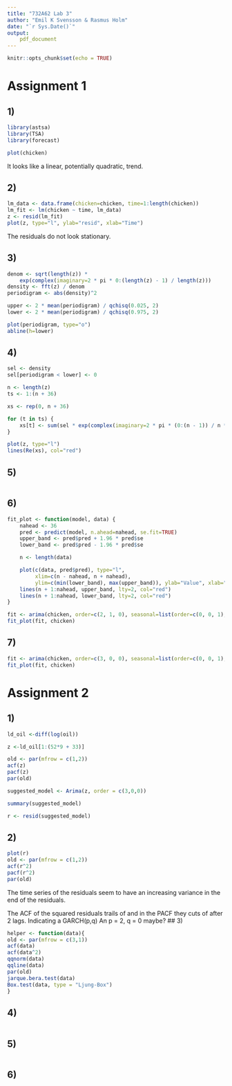 ```yaml
---
title: "732A62 Lab 3"
author: "Emil K Svensson & Rasmus Holm"
date: "`r Sys.Date()`"
output:
    pdf_document
---
```


```r
knitr::opts_chunk$set(echo = TRUE)
```

# Assignment 1

## 1)

```r
library(astsa)
library(TSA)
library(forecast)

plot(chicken)
```

It looks like a linear, potentially quadratic, trend.

## 2)

```r
lm_data <- data.frame(chicken=chicken, time=1:length(chicken))
lm_fit <- lm(chicken ~ time, lm_data)
z <- resid(lm_fit)
plot(z, type="l", ylab="resid", xlab="Time")
```

The residuals do not look stationary.

## 3)

```r
denom <- sqrt(length(z)) *
    exp(complex(imaginary=2 * pi * 0:(length(z) - 1) / length(z)))
density <- fft(z) / denom
periodigram <- abs(density)^2

upper <- 2 * mean(periodigram) / qchisq(0.025, 2)
lower <- 2 * mean(periodigram) / qchisq(0.975, 2)

plot(periodigram, type="o")
abline(h=lower)
```

## 4)

```r
sel <- density
sel[periodigram < lower] <- 0

n <- length(z)
ts <- 1:(n + 36)

xs <- rep(0, n + 36)

for (t in ts) {
    xs[t] <- sum(sel * exp(complex(imaginary=2 * pi * (0:(n - 1)) / n * t))) / sqrt(n)
}

plot(z, type="l")
lines(Re(xs), col="red")
```

## 5)

```r

```

## 6)

```r
fit_plot <- function(model, data) {
    nahead <- 36
    pred <- predict(model, n.ahead=nahead, se.fit=TRUE)
    upper_band <- pred$pred + 1.96 * pred$se
    lower_band <- pred$pred - 1.96 * pred$se

    n <- length(data)

    plot(c(data, pred$pred), type="l",
         xlim=c(n - nahead, n + nahead),
         ylim=c(min(lower_band), max(upper_band)), ylab="Value", xlab="Time")
    lines(n + 1:nahead, upper_band, lty=2, col="red")
    lines(n + 1:nahead, lower_band, lty=2, col="red")
}
```

```r
fit <- arima(chicken, order=c(2, 1, 0), seasonal=list(order=c(0, 0, 1), period=12))
fit_plot(fit, chicken)
```

## 7)

```r
fit <- arima(chicken, order=c(3, 0, 0), seasonal=list(order=c(0, 0, 1), period=12))
fit_plot(fit, chicken)
```

\newpage

# Assignment 2

## 1)

```r

ld_oil <-diff(log(oil))

z <-ld_oil[1:(52*9 + 33)]

old <- par(mfrow = c(1,2))
acf(z)
pacf(z)
par(old)

suggested_model <- Arima(z, order = c(3,0,0))

summary(suggested_model)

r <- resid(suggested_model)
```

## 2)

```r
plot(r)
old <- par(mfrow = c(1,2))
acf(r^2)
pacf(r^2)
par(old)
```
The time series of the residuals seem to have an increasing variance in the end of the residuals.

The ACF of the squared residuals trails of and in the PACF they cuts of after 2 lags. Indicating a GARCH(p,q)
 An p = 2, q = 0 maybe?
## 3)

```r


helper <- function(data){
old <- par(mfrow = c(3,1))
acf(data)
acf(data^2)
qqnorm(data)
qqline(data)
par(old)
jarque.bera.test(data)
Box.test(data, type = "Ljung-Box")
}

```

## 4)

```r

```

## 5)

```r

```

## 6)

```r

```
